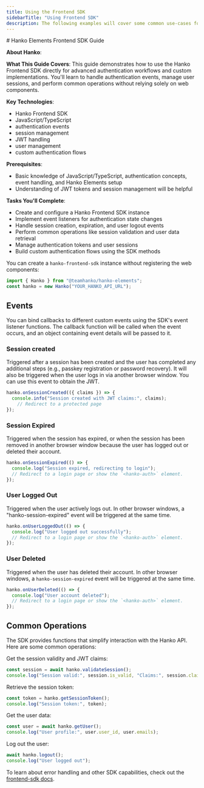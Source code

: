 ```yaml
---
title: Using the Frontend SDK
sidebarTitle: "Using Frontend SDK"
description: The following examples will cover some common use-cases for the `hanko-frontend-sdk` instance returned by the `register()` function, but please take a look into the [frontend-sdk docs](https://teamhanko.github.io/hanko/jsdoc/hanko-frontend-sdk/) for details.
---
```



<div class="hidden">
# Hanko Elements Frontend SDK Guide

**About Hanko**:
<HankoAbout />

**What This Guide Covers**: This guide demonstrates how to use the Hanko Frontend SDK directly for advanced authentication workflows and custom implementations. You'll learn to handle authentication events, manage user sessions, and perform common operations without relying solely on web components.

**Key Technologies**:
- Hanko Frontend SDK
- JavaScript/TypeScript
- authentication events
- session management
- JWT handling
- user management
- custom authentication flows

**Prerequisites**:
- Basic knowledge of JavaScript/TypeScript, authentication concepts, event handling, and Hanko Elements setup
- Understanding of JWT tokens and session management will be helpful

**Tasks You'll Complete**: 
- Create and configure a Hanko Frontend SDK instance
- Implement event listeners for authentication state changes
- Handle session creation, expiration, and user logout events
- Perform common operations like session validation and user data retrieval
- Manage authentication tokens and user sessions
- Build custom authentication flows using the SDK methods
</div>

You can create a `hanko-frontend-sdk` instance without registering the web components:

```js
import { Hanko } from "@teamhanko/hanko-elements";
const hanko = new Hanko("YOUR_HANKO_API_URL");
```

## Events
You can bind callbacks to different custom events using the SDK's event listener functions. The callback function will be called when the event occurs, and an object containing event details will be passed to it.

### Session created

Triggered after a session has been created and the user has completed any additional steps (e.g., passkey registration or password recovery). It will also be triggered when the user logs in via another browser window. You can use this event to obtain the JWT.

```js
hanko.onSessionCreated(({ claims }) => {
  console.info("Session created with JWT claims:", claims);
    // Redirect to a protected page
});
```

### Session Expired

Triggered when the session has expired, or when the session has been removed in another browser window because the user has logged out or deleted their account.

```js
hanko.onSessionExpired(() => {
  console.log("Session expired, redirecting to login");
  // Redirect to a login page or show the `<hanko-auth>` element.
});
```

### User Logged Out

Triggered when the user actively logs out. In other browser windows, a "hanko-session-expired" event will be triggered at the same time.

```js
hanko.onUserLoggedOut(() => {
  console.log("User logged out successfully");
  // Redirect to a login page or show the `<hanko-auth>` element.
});
```
### User Deleted

Triggered when the user has deleted their account. In other browser windows, a `hanko-session-expired` event will be triggered at the same time.

```js
hanko.onUserDeleted(() => {
  console.log("User account deleted");
  // Redirect to a login page or show the `<hanko-auth>` element.
});
```

## Common Operations

The SDK provides functions that simplify interaction with the Hanko API. Here are some common operations:

Get the session validity and JWT claims:

```js
const session = await hanko.validateSession();
console.log("Session valid:", session.is_valid, "Claims:", session.claims);
```

Retrieve the session token:

```js
const token = hanko.getSessionToken();
console.log("Session token:", token);
````

Get the user data:

```js
const user = await hanko.getUser();
console.log("User profile:", user.user_id, user.emails);
```

Log out the user:

```js
await hanko.logout();
console.log("User logged out");
```

To learn about error handling and other SDK capabilities, check out the [frontend-sdk docs](https://teamhanko.github.io/hanko/jsdoc/hanko-frontend-sdk/).